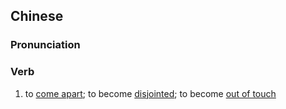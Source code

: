 {{also|脱节}}
==Chinese==
{{zh-forms|s=脱节}}

===Pronunciation===
{{zh-pron
|m=tuōjié
|c=tyut3 zit3
|mn=thoat-chiat/qz:thoat-chat
|cat=v
}}

===Verb===
{{zh-verb}}

# to [[come apart]]; to become [[disjointed]]; to become [[out of touch]]